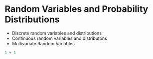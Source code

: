 # Random Variables and Probability Distributions

- Discrete random variables and distributions
- Continuous random variables and distributons 
- Multivariate Random Variables



```r
1 + 1
```
